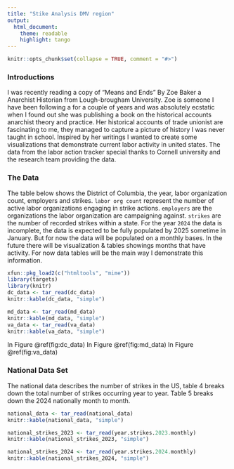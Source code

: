 ```yaml
---
title: "Stike Analysis DMV region"
output:
  html_document:
    theme: readable
    highlight: tango
---
```


```r
knitr::opts_chunk$set(collapse = TRUE, comment = "#>")
```
### Introductions

I was recently reading a copy of "Means and Ends" By Zoe Baker a Anarchist Historian from Lough-brougham University. Zoe is someone I have been following a for a couple of years and was absolutely ecstatic when I found out she was publishing a book on the historical accounts anarchist theory and practice. Her historical accounts of trade unionist are fascinating to me, they managed to capture a picture of history I was never taught in school. Inspired by her writings I wanted to create some visualizations that demonstrate current labor activity in united states. The data from the labor action tracker special thanks to Cornell university and the research team providing the data.

### The Data

The table below shows the District of Columbia, the year, labor organization count, employers and strikes. `labor org count` represent the number of active labor organizations engaging in strike actions. `employers` are the organizations  the labor organization are campaigning against. `strikes` are the number of recorded strikes within a state.   For the year `2024` the data is incomplete, the data is expected to be fully populated by 2025 sometime in January. But for now the data will be populated on a monthly bases. In the future there will be visualization & tables showings months that have activity. For now data tables will be the main way I demonstrate this information.  

```r
xfun::pkg_load2(c("htmltools", "mime"))
library(targets)
library(knitr)
dc_data <- tar_read(dc_data)
knitr::kable(dc_data, "simple")
```
```r
md_data <- tar_read(md_data)
knitr::kable(md_data, "simple")
va_data <- tar_read(va_data)
knitr::kable(va_data, "simple")
```
In Figure \@ref(fig:dc_data)
In Figure \@ref(fig:md_data)
In Figure \@ref(fig:va_data)

\newpage
### National Data Set

The national data describes the number of strikes in the US, table 4 breaks down the total number of strikes occurring year to year. Table 5 breaks down the 2024 nationally month to month. 

```r
national_data <- tar_read(national_data)
knitr::kable(national_data, "simple")
```


```r
national_strikes_2023 <- tar_read(year.strikes.2023.monthly)
knitr::kable(national_strikes_2023, "simple")
```


```r
national_strikes_2024 <- tar_read(year.strikes.2024.monthly)
knitr::kable(national_strikes_2024, "simple")
```
